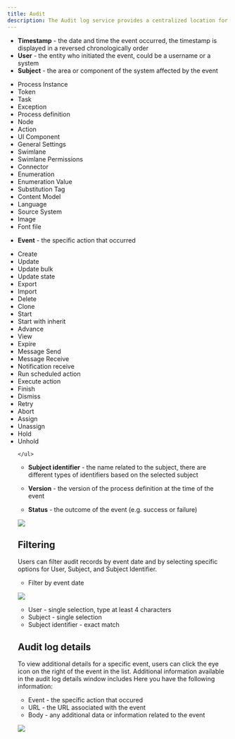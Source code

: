 ```yaml
---
title: Audit
description: The Audit log service provides a centralized location for all audit events. The following details are available for each event.
---
```


* **Timestamp** - the date and time the event occurred, the timestamp is displayed in a reversed chronologically order
* **User** - the entity who initiated the event, could be a username or a system
* **Subject** - the area or component of the system affected by the event

<AccordionGroup>
  <Accordion title="Possible values">
    <ul>
      <li>Process Instance</li>
      <li>Token</li>
      <li>Task</li>
      <li>Exception</li>
      <li>Process definition</li>
      <li>Node</li>
      <li>Action</li>
      <li>UI Component</li>
      <li>General Settings</li>
      <li>Swimlane</li>
      <li>Swimlane Permissions</li>
      <li>Connector</li>
      <li>Enumeration</li>
      <li>Enumeration Value</li>
      <li>Substitution Tag</li>
      <li>Content Model</li>
      <li>Language</li>
      <li>Source System</li>
      <li>Image</li>
      <li>Font file</li>
    </ul>
</Accordion>
</AccordionGroup>

* **Event** - the specific action that occurred

<AccordionGroup>
  <Accordion title="Possible values">
    <ul>
<li>Create</li>
<li>Update</li>
<li>Update bulk</li>
<li>Update state</li>
<li>Export</li>
<li>Import</li>
<li>Delete</li>
<li>Clone</li>
<li>Start</li>
<li>Start with inherit</li>
<li>Advance</li>
<li>View</li>
<li>Expire</li>
<li>Message Send</li>
<li>Message Receive</li>
<li>Notification receive</li>
<li>Run scheduled action</li>
<li>Execute action</li>
<li>Finish</li>
<li>Dismiss</li>
<li>Retry</li>
<li>Abort</li>
<li>Assign</li>
<li>Unassign</li>
<li>Hold</li>
<li>Unhold</li>

    </ul>
  </Accordion>
</AccordionGroup>


* **Subject identifier** - the name related to the subject, there are different types of identifiers based on the selected subject

* **Version** - the version of the process definition at the time of the event

* **Status** - the outcome of the event (e.g. success or failure)


![](https://s3.eu-west-1.amazonaws.com/docx.flowx.ai/platform-deep-dive/audit_log_new.png)

## Filtering

Users can filter audit records by event date and by selecting specific options for User, Subject, and Subject Identifier.

* Filter by event date 

![](https://s3.eu-west-1.amazonaws.com/docx.flowx.ai/platform-deep-dive/audit_filter_by_event.png)

* User - single selection, type at least 4 characters
* Subject - single selection
* Subject identifier - exact match

## Audit log details

To view additional details for a specific event, users can click the eye icon on the right of the event in the list. Additional information available in the audit log details window includes
Here you have the following information:

* Event - the specific action that occured
* URL - the URL associated with the event
* Body - any additional data or information related to the event

![](https://s3.eu-west-1.amazonaws.com/docx.flowx.ai/platform-deep-dive/audit_log_details.png)

